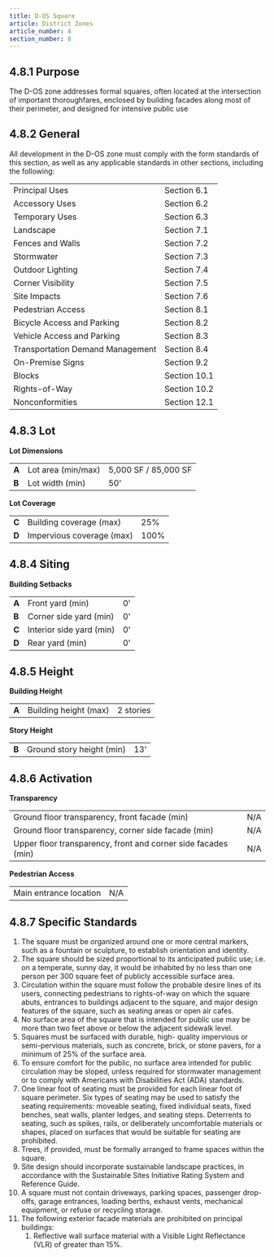```yaml
---
title: D-OS Square
article: District Zones
article_number: 4
section_number: 8
---
```



## 4.8.1 Purpose

The D-OS zone addresses formal squares, often located at the intersection of important thoroughfares, enclosed by building facades along most of their perimeter, and designed for intensive public use

## 4.8.2 General

All development in the D-OS zone must comply with the form standards of this section, as well as any applicable standards in other sections, including the following:

<TableSmall>

|                                  |              |
| -------------------------------- | ------------ |
| Principal Uses                   | Section 6.1  |
| Accessory Uses                   | Section 6.2  |
| Temporary Uses                   | Section 6.3  |
| Landscape                        | Section 7.1  |
| Fences and Walls                 | Section 7.2  |
| Stormwater                       | Section 7.3  |
| Outdoor Lighting                 | Section 7.4  |
| Corner Visibility                | Section 7.5  |
| Site Impacts                     | Section 7.6  |
| Pedestrian Access                | Section 8.1  |
| Bicycle Access and Parking       | Section 8.2  |
| Vehicle Access and Parking       | Section 8.3  |
| Transportation Demand Management | Section 8.4  |
| On-Premise Signs                 | Section 9.2  |
| Blocks                           | Section 10.1 |
| Rights-of-Way                    | Section 10.2 |
| Nonconformities                  | Section 12.1 |

</TableSmall>

## 4.8.3 Lot

**Lot Dimensions**

<TableSmall>

|       |                    |                      |
| ----- | ------------------ | -------------------- |
| **A** | Lot area (min/max) | 5,000 SF / 85,000 SF |
| **B** | Lot width (min)    | 50'                  |

</TableSmall>

**Lot Coverage**

<TableSmall>

|       |                           |      |
| ----- | ------------------------- | ---- |
| **C** | Building coverage (max)   | 25%  |
| **D** | Impervious coverage (max) | 100% |

</TableSmall>

## 4.8.4 Siting

**Building Setbacks**

<TableSmall>

|       |                          |     |
| ----- | ------------------------ | --- |
| **A** | Front yard (min)         | 0'  |
| **B** | Corner side yard (min)   | 0'  |
| **C** | Interior side yard (min) | 0'  |
| **D** | Rear yard (min)          | 0'  |

</TableSmall>

## 4.8.5 Height

**Building Height**

<TableSmall>

|       |                       |           |
| ----- | --------------------- | --------- |
| **A** | Building height (max) | 2 stories |

</TableSmall>

**Story Height**

<TableSmall>

|       |                           |     |
| ----- | ------------------------- | --- |
| **B** | Ground story height (min) | 13' |

</TableSmall>

## 4.8.6 Activation

**Transparency**

<TableSmall>

|                                                               |     |
| ------------------------------------------------------------- | --- |
| Ground floor transparency, front facade (min)                 | N/A |
| Ground floor transparency, corner side facade (min)           | N/A |
| Upper floor transparency, front and corner side facades (min) | N/A |

</TableSmall>

**Pedestrian Access**

<TableSmall>

|                        |     |
| ---------------------- | --- |
| Main entrance location | N/A |

</TableSmall>

## 4.8.7 Specific Standards

1. The square must be organized around one or more central markers, such as a fountain or sculpture, to establish orientation and identity.
2. The square should be sized proportional to its anticipated public use; i.e. on a temperate, sunny day, it would be inhabited by no less than one person per 300 square feet of publicly accessible surface area.
3. Circulation within the square must follow the probable desire lines of its users, connecting pedestrians to rights-of-way on which the square abuts, entrances to buildings adjacent to the square, and major design features of the square, such as seating areas or open air cafes.
4. No surface area of the square that is intended for public use may be more than two feet above or below the adjacent sidewalk level.
5. Squares must be surfaced with durable, high- quality impervious or semi-pervious materials, such as concrete, brick, or stone pavers, for a minimum of 25% of the surface area.
6. To ensure comfort for the public, no surface area intended for public circulation may be sloped, unless required for stormwater management or to comply with Americans with Disabilities Act (ADA) standards.
7. One linear foot of seating must be provided for each linear foot of square perimeter. Six types of seating may be used to satisfy the seating requirements: moveable seating, fixed individual seats, fixed benches, seat walls, planter ledges, and seating steps. Deterrents to seating, such as spikes, rails, or deliberately uncomfortable materials or shapes, placed on surfaces that would be suitable for seating are prohibited.
8. Trees, if provided, must be formally arranged to frame spaces within the square.
9. Site design should incorporate sustainable landscape practices, in accordance with the Sustainable Sites Initiative Rating System and Reference Guide.
10. A square must not contain driveways, parking spaces, passenger drop-offs, garage entrances, loading berths, exhaust vents, mechanical equipment, or refuse or recycling storage.
11. The following exterior facade materials are prohibited on principal buildings:
    1. Reflective wall surface material with a Visible Light Reflectance (VLR) of greater than 15%.
